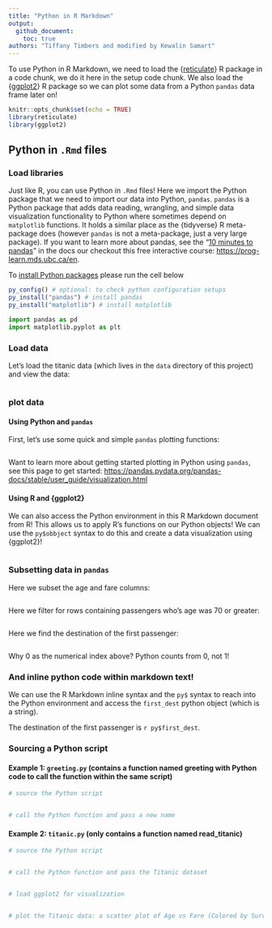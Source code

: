 ```yaml
---
title: "Python in R Markdown"
output: 
  github_document:
    toc: true
authors: "Tiffany Timbers and modified by Kewalin Samart" 
---
```


To use Python in R Markdown, we need to load the 
{[reticulate](https://rstudio.github.io/reticulate/)} R package in a 
code chunk, we do it here in the setup code chunk. We also load the 
{[ggplot2](https://ggplot2.tidyverse.org/)} R package so we can plot some data 
from a Python `pandas` data frame later on!

```r
knitr::opts_chunk$set(echo = TRUE)
library(reticulate)
library(ggplot2)
```

## Python in `.Rmd` files
### Load libraries

Just like R, you can use Python in `.Rmd` files! Here we import the Python 
package that we need to import our data into Python, `pandas`. `pandas` is a
Python package that adds data reading, wrangling, and simple data visualization 
functionality to Python where sometimes depend on `matplotlib` functions. It holds a similar place as the {tidyverse} R 
meta-package does (however `pandas` is not a meta-package, just a very large
package). If you want to learn more about pandas, see the 
"[10 minutes to pandas](https://pandas.pydata.org/pandas-docs/stable/user_guide/10min.html)"
in the docs our checkout this free interactive course: <https://prog-learn.mds.ubc.ca/en>.

To [install Python packages](https://rstudio.github.io/reticulate/articles/python_packages.html) please run the cell below 
```r
py_config() # optional: to check python configuration setups
py_install("pandas") # install pandas
py_install("matplotlib") # install matplotlib
```

```python
import pandas as pd
import matplotlib.pyplot as plt
```

### Load data

Let's load the titanic data (which lives in the `data` directory of this 
project) and view the data:

```python

```

### plot data

#### Using Python and `pandas`
First, let's use some quick and simple `pandas` plotting functions:

```python


```

Want to learn more about getting started plotting in Python using `pandas`, 
see this page to get started: <https://pandas.pydata.org/pandas-docs/stable/user_guide/visualization.html>

#### Using R and {ggplot2}

We can also access the Python environment in this R Markdown document from R! 
This allows us to apply R's functions on our Python objects! We can use the 
`py$obbject` syntax to do this and create a data visualization using {ggplot2}!

```r


```



### Subsetting data in `pandas`

Here we subset the age and fare columns:

```python

```


Here we filter for rows containing passengers who's age was 70 or greater:

```python

```

Here we find the destination of the first passenger:

```python


```

Why 0 as the numerical index above? Python counts from 0, not 1!

### And inline python code within markdown text!

We can use the R Markdown inline syntax and the `py$` syntax to reach into the 
Python environment and access the `first_dest` python object (which is a string).

The destination of the first passenger is `r py$first_dest`.

### Sourcing a Python script

#### Example 1: `greeting.py` (contains a function named greeting with Python code to call the function within the same script)
```r
# source the Python script


# call the Python function and pass a new name

```

#### Example 2: `titanic.py` (only contains a function named read_titanic)
```r
# source the Python script


# call the Python function and pass the Titanic dataset


# load ggplot2 for visualization


# plot the Titanic data: a scatter plot of Age vs Fare (Colored by Survival)


```
